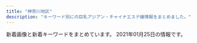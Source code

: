 ```yaml
---
title: "神奈川地区"
description: "キーワード別にの巨乳アジアン・チャイナエステ嬢情報をまとめました。"
---
```


新着画像と新着キーワードをまとめています。
2021年01月25日の情報です。

<DmmAffiliateIns />
<KeywordTable
  shops={
    [
    {
        "keywords": {
            "87": 4,
            "86": 2,
            "C": 1,
            "D": 5
        },
        "img_links": [
            "http://www.genkimori.esjp.info/img/nav-005.png",
            "http://www.genkimori.esjp.info/files/001.jpg",
            "http://www.genkimori.esjp.info/img/tel.png",
            "http://www.genkimori.esjp.info/img/nav-004.png",
            "http://www.genkimori.esjp.info/img/nav-006.png",
            "http://www.genkimori.esjp.info/files/007.jpg",
            "http://www.genkimori.esjp.info/files/003.jpg",
            "http://www.genkimori.esjp.info/img/top01.png",
            "http://www.genkimori.esjp.info/img/stb.jpg",
            "http://www.genkimori.esjp.info/img/stt.jpg",
            "http://www.genkimori.esjp.info/img/nav-003.png",
            "http://www.genkimori.esjp.info/files/006.jpg",
            "http://www.genkimori.esjp.info/img/nav-002.png",
            "http://www.genkimori.esjp.info/files/004.jpg",
            "http://www.genkimori.esjp.info/img/nav-001.png",
            "http://www.genkimori.esjp.info/files/002.jpg"
        ],
        "station": "JR\u6238\u585a\u99c5",
        "url": "http://www.genkimori.esjp.info/",
        "name": "\u5143\u6c17\u30e2\u30ea\u30e2\u30ea"
    },
    {
        "url": "http://esbest.info/",
        "keywords": {
            "E": 1,
            "D": 4,
            "85": 1,
            "87": 1,
            "86": 3
        },
        "name": "\u30df\u30e9\u30dc\u30eb",
        "station": "JR\u6771\u6238\u585a\u99c5\u6771\u53e3",
        "img_links": [
            "http://esbest.info/images/store/01.jpg",
            "http://esbest.info/staffPhoto/b20200109133117.jpg",
            "http://esbest.info/staffPhoto/s20200109133117.jpg",
            "http://esbest.info/uploadfiles/images/campaignEsbestInfo1.jpg",
            "http://esbest.info/images/store/02.jpg",
            "http://esbest.info/images/store/03.jpg",
            "http://esbest.info/staffPhoto/s20200205123504.jpg",
            "http://esbest.info/staffPhoto/b20200526161929.jpg",
            "http://esbest.info/staffPhoto/b20200205123504.jpg",
            "http://esbest.info/staffPhoto/s20200526161929.jpg",
            "http://esbest.info/images/mobile.jpg",
            "http://esbest.info/staffPhoto/s20200111165529.jpg",
            "http://esbest.info/js/sliderLine/slide_next.png",
            "http://esbest.info/images/store/04.jpg",
            "http://esbest.info/staffPhoto/s20200519140451.jpg",
            "http://esbest.info/images/returnBtn.png",
            "http://esbest.info/js/sliderLine/slide_prev.png",
            "http://esbest.info/staffPhoto/b20200519140451.jpg",
            "http://esbest.info/staffPhoto/b20200111165529.jpg"
        ]
    },
    {
        "img_links": [
            "http://treat-rlx.com/pic/topimg4.png",
            "http://treat-rlx.com/img/ttl_rec.png",
            "http://treat-rlx.com/img/att.png",
            "http://treat-rlx.com/img/ttl_staff.jpg",
            "http://treat-rlx.com/staff/mika/01mb.jpg",
            "http://treat-rlx.com/staff/mika/01.jpg",
            "http://treat-rlx.com/pic/topimg5.png",
            "http://treat-rlx.com/pic/topimg1.png",
            "http://treat-rlx.com/pic/head.jpg",
            "http://treat-rlx.com/img/ttl_mobile.png",
            "http://treat-rlx.com/staff/aya/01.jpg",
            "http://treat-rlx.com/i/files/homeimg.jpg",
            "http://treat-rlx.com/pic/topimg2.png",
            "http://treat-rlx.com/staff/aya/01mb.jpg",
            "http://treat-rlx.com/pic/topimg3.png"
        ],
        "url": "http://treat-rlx.com/",
        "keywords": {
            "C": 11
        },
        "station": "\u5584\u884c\u99c5\u6771\u53e3",
        "name": "\u798f\u7e01"
    },
    {
        "keywords": {
            "89": 5,
            "87": 1,
            "92": 2,
            "E": 2,
            "D": 6
        },
        "url": "http://meido.est888.com/",
        "station": "JR\u6771\u6238\u585a\u99c5\u6771\u53e3",
        "img_links": [
            "http://meido.est888.com/css/staff/staff004.jpg",
            "http://meido.est888.com/css/staff/staff003.jpg",
            "http://meido.est888.com/css/top-left01.jpg",
            "http://meido.est888.com/css/nav/nav-006.jpg",
            "http://meido.est888.com/css/top02.jpg",
            "http://meido.est888.com/css/staff/staff007.jpg",
            "http://meido.est888.com/css/nav/nav-003.jpg",
            "http://meido.est888.com/css/nav/nav-005.jpg",
            "http://meido.est888.com/css/nav/nav-002.jpg",
            "http://meido.est888.com/css/staff/staff002.jpg",
            "http://meido.est888.com/css/nav/nav-004.jpg",
            "http://meido.est888.com/css/staff/staff0006.jpg",
            "http://meido.est888.com/css/nav/nav-001.jpg",
            "http://meido.est888.com/css/tel.png",
            "http://meido.est888.com/css/staff/staff0008.jpg",
            "http://meido.est888.com/css/staff/staff005.jpg",
            "http://meido.est888.com/css/osusume04.jpg",
            "http://meido.est888.com/css/staff/staff001.jpg",
            "http://meido.est888.com/css/top-left02.jpg"
        ],
        "name": "\u30e1\u30a4\u30c9"
    },
    {
        "keywords": {},
        "img_links": [
            "http://sui-en.work/images/b2.jpg",
            "http://sui-en.work/images/mobile.jpg",
            "http://sui-en.work/images/ta.jpg",
            "http://sui-en.work/images/int3.png",
            "http://sui-en.work/images/staff_t.png",
            "http://sui-en.work/images/b1.jpg",
            "http://sui-en.work/images/int2.png",
            "http://sui-en.work/images/sys3.png",
            "http://sui-en.work/img/sena1.jpg",
            "http://sui-en.work/images/2.png",
            "http://sui-en.work/img/yuki1.jpg",
            "http://sui-en.work/images/1.png",
            "http://sui-en.work/images/4.png",
            "http://sui-en.work/images/news.jpg",
            "http://sui-en.work/img/kaori1.jpg",
            "http://sui-en.work/img/hana1.jpg",
            "http://sui-en.work/images/head.jpg",
            "http://sui-en.work/images/interior_t.png",
            "http://sui-en.work/images/tr.jpg",
            "http://sui-en.work/images/int1.png",
            "http://sui-en.work/images/info.jpg",
            "http://sui-en.work/images/sys2.jpg",
            "http://sui-en.work/images/sys1.jpg",
            "http://sui-en.work/images/3.png"
        ],
        "name": "\u968f\u7e01",
        "url": "http://sui-en.work/",
        "station": "JR\u5e73\u585a\u99c5\u5317\u53e3"
    },
    {
        "keywords": {},
        "name": "\u7e01",
        "url": "http://en.este88.com/",
        "img_links": [
            "http://en.este88.com/gals/nana1.jpg",
            "http://en.este88.com/i/images/info_07.jpg",
            "http://en.este88.com/gals/rena1.jpg",
            "http://en.este88.com/images/info.png",
            "http://en.este88.com/gals/yuki1.jpg",
            "http://en.este88.com/gals/teina1.jpg",
            "http://en.este88.com/i/images/info_09.jpg",
            "http://en.este88.com/gals/riri1.jpg",
            "http://en.este88.com/images/koko1.jpg",
            "http://en.este88.com/gals/koko1.jpg",
            "http://en.este88.com/images/sayuqi1.jpg",
            "http://en.este88.com/gals/asuka1.jpg",
            "http://en.este88.com/i/images/info_15.jpg",
            "http://en.este88.com/i/images/info_12.jpg",
            "http://en.este88.com/gals/momo1.jpg"
        ],
        "station": "JR\u85e4\u6ca2\u99c5\u5317\u53e3"
    },
    {
        "station": "JR\u6771\u6238\u585a\u99c5\u897f\u53e3",
        "url": "http://es-libres.com/",
        "img_links": [
            "http://es-libres.com/staffPhoto/b20201007072550.jpg",
            "http://es-libres.com/images/returnBtn.png",
            "http://es-libres.com/staffPhoto/b20201007072633.jpg",
            "http://es-libres.com/images/mobile.jpg",
            "http://es-libres.com/images/gallery/04.jpg",
            "http://es-libres.com/staffPhoto/s20201007072633.jpg",
            "http://es-libres.com/staffPhoto/s20201007072718.jpg",
            "http://es-libres.com/staffPhoto/s20201007072550.jpg",
            "http://es-libres.com/images/guide.jpg",
            "http://es-libres.com/images/gallery/02.jpg",
            "http://es-libres.com/images/gallery/03.jpg",
            "http://es-libres.com/js/sliderLine/slide_next.png",
            "http://es-libres.com/images/gallery/01.jpg",
            "http://es-libres.com/uploadfiles/Image/campaignEsLibresCom.jpg",
            "http://es-libres.com/staffPhoto/b20201007072654.jpg",
            "http://es-libres.com/staffPhoto/s20201007072654.jpg",
            "http://es-libres.com/staffPhoto/b20201007072718.jpg",
            "http://es-libres.com/js/sliderLine/slide_prev.png"
        ],
        "name": "\u30ea\u30d6\u30ec\u30b9",
        "keywords": {
            "C": 1,
            "89": 1,
            "E": 1,
            "D": 2
        }
    },
    {
        "name": "\u30ad\u30e5\u30fc\u30c8",
        "img_links": [
            "http://onlyone-relax.xyz/images/qr.jpg",
            "http://onlyone-relax.xyz/images/cg10.jpg",
            "http://onlyone-relax.xyz/images/top2.png",
            "http://onlyone-relax.xyz/images/cg03.jpg",
            "http://onlyone-relax.xyz/images/cg02.jpg",
            "http://onlyone-relax.xyz/images/4.jpg",
            "http://onlyone-relax.xyz/images/top.png",
            "http://onlyone-relax.xyz/images/spacer300x450.png",
            "http://onlyone-relax.xyz/images/cg07.jpg",
            "http://onlyone-relax.xyz/images/cg09.jpg",
            "http://onlyone-relax.xyz/images/cg08.jpg",
            "http://onlyone-relax.xyz/images/2.jpg",
            "http://onlyone-relax.xyz/images/1.jpg",
            "http://onlyone-relax.xyz/images/cg05.jpg",
            "http://onlyone-relax.xyz/images/cg01.jpg",
            "http://onlyone-relax.xyz/images/cg06.jpg"
        ],
        "url": "http://onlyone-relax.xyz/",
        "keywords": {
            "F": 8,
            "C": 8,
            "E": 28,
            "D": 32
        },
        "station": "JR\u5c0f\u7530\u539f\u99c5\u897f\u53e3"
    },
    {
        "img_links": [
            "http://www.airi-est.xyz/images/info.jpg",
            "http://www.airi-est.xyz/images/room1.jpg",
            "http://www.airi-est.xyz/images/return.png",
            "http://www.airi-est.xyz/images/room2.jpg",
            "http://www.airi-est.xyz/girl/1.jpg",
            "http://www.airi-est.xyz/images/qr.jpg",
            "http://www.airi-est.xyz/images/sub_news.png",
            "http://www.airi-est.xyz/images/clear_line.png",
            "http://www.airi-est.xyz/girl/9.jpg",
            "http://www.airi-est.xyz/images/sub_pickup.png",
            "http://www.airi-est.xyz/images/icon_call.png",
            "http://www.airi-est.xyz/images/room4.jpg",
            "http://www.airi-est.xyz/girl/6.jpg",
            "http://www.airi-est.xyz/images/sub_staff.png",
            "http://www.airi-est.xyz/girl/3.jpg",
            "http://www.airi-est.xyz/images/room3.jpg",
            "http://www.airi-est.xyz/images/tel.png",
            "http://www.airi-est.xyz/images/rec-top.jpg"
        ],
        "station": "JR\u5c0f\u7530\u539f\u99c5\u6771\u53e3",
        "url": "http://www.airi-est.xyz/",
        "name": "\u5922\u90fd\u7f8e",
        "keywords": {
            "C": 11
        }
    },
    {
        "keywords": {
            "C": 6
        },
        "name": "\u693f",
        "station": "JR\u5e73\u585a\u99c5\u897f\u53e3",
        "url": "http://o-jp.com/tsubaki/",
        "img_links": [
            "http://o-jp.com/tsubaki/images/t_mobile.jpg",
            "http://o-jp.com/tsubaki/images/photo04.jpg",
            "http://o-jp.com/tsubaki/images/mimi1.jpg",
            "http://o-jp.com/tsubaki/images/t_discount.jpg",
            "http://o-jp.com/tsubaki/images/index_enter.jpg",
            "http://o-jp.com/tsubaki/images/photo01.jpg",
            "http://o-jp.com/tsubaki/images/photo03.jpg",
            "http://o-jp.com/tsubaki/images/photo02.jpg"
        ]
    },
    {
        "station": "\u8ffd\u6d5c\u99c5",
        "img_links": [
            "http://ikoi.esjp.xyz/img/sub_staff.jpg",
            "http://ikoi.esjp.xyz/img/room/photo01.jpg",
            "http://ikoi.esjp.xyz/img/capinfo.jpg",
            "http://ikoi.esjp.xyz/i/img/photo03.jpg",
            "http://ikoi.esjp.xyz/girl/3.jpg",
            "http://ikoi.esjp.xyz/i/img/photo02.jpg",
            "http://ikoi.esjp.xyz/girl/6.jpg",
            "http://ikoi.esjp.xyz/img/059.png",
            "http://ikoi.esjp.xyz/girl/5.jpg",
            "http://ikoi.esjp.xyz/img/room/photo03.jpg",
            "http://ikoi.esjp.xyz/img/lr_01.jpg",
            "http://ikoi.esjp.xyz/img/room/photo02.jpg",
            "http://ikoi.esjp.xyz/img/qr.jpg",
            "http://ikoi.esjp.xyz/girl/4.jpg",
            "http://ikoi.esjp.xyz/girl/1.jpg",
            "http://ikoi.esjp.xyz/img/rec_top.png",
            "http://ikoi.esjp.xyz/i/img/photo01.jpg",
            "http://ikoi.esjp.xyz/i/img/photo06.jpg",
            "http://ikoi.esjp.xyz/girl/2.jpg",
            "http://ikoi.esjp.xyz/img/room/photo05.jpg",
            "http://ikoi.esjp.xyz/i/img/photo05.jpg",
            "http://ikoi.esjp.xyz/img/top_pickback.png",
            "http://ikoi.esjp.xyz/img/pro_girl_line.jpg",
            "http://ikoi.esjp.xyz/img/room/photo06.jpg",
            "http://ikoi.esjp.xyz/img/room/photo04.jpg",
            "http://ikoi.esjp.xyz/img/lr_02.jpg",
            "http://ikoi.esjp.xyz/i/img/photo04.jpg"
        ],
        "keywords": {},
        "url": "http://ikoi.esjp.xyz/",
        "name": "\u61a9"
    },
    {
        "name": "\u591c\u8776",
        "url": "http://yacho.est-u.com/",
        "keywords": {},
        "img_links": [
            "http://yacho.est-u.com/images/4.jpg",
            "http://yacho.est-u.com/images/k1.jpg",
            "http://yacho.est-u.com/images/index_14.jpg",
            "http://yacho.est-u.com/images/index_10.jpg",
            "http://yacho.est-u.com/images/index_06.jpg",
            "http://yacho.est-u.com/images/index_17.jpg",
            "http://yacho.est-u.com/images/index_03.jpg",
            "http://yacho.est-u.com/images/6.jpg",
            "http://yacho.est-u.com/images/1.jpg",
            "http://yacho.est-u.com/images/index_15.jpg",
            "http://yacho.est-u.com/images/index_12.jpg",
            "http://yacho.est-u.com/images/k2.jpg",
            "http://yacho.est-u.com/images/3.jpg",
            "http://yacho.est-u.com/images/index_05.jpg",
            "http://yacho.est-u.com/images/index_04.jpg",
            "http://yacho.est-u.com/images/staff_03.jpg",
            "http://yacho.est-u.com/images/index_01.jpg",
            "http://yacho.est-u.com/images/5.jpg",
            "http://yacho.est-u.com/images/staff_01.jpg",
            "http://yacho.est-u.com/images/index_07.jpg",
            "http://yacho.est-u.com/images/index_02.jpg",
            "http://yacho.est-u.com/images/2.jpg"
        ],
        "station": "JR\u85e4\u6ca2\u99c5\u5357\u53e3"
    },
    {
        "keywords": {
            "E": 8,
            "G": 4
        },
        "name": "\u9b54\u6cd5\u306e\u5973\u738b",
        "url": "http://civebt.xyz/",
        "station": "\u6e58\u5357\u53f0\u99c5\u897f\u53e3",
        "img_links": [
            "http://civebt.xyz/templets/default/picture/news.jpg",
            "http://civebt.xyz/uploads/180620/1-1P62010154K00.png",
            "http://civebt.xyz/uploads/201103/1-201103143450506.jpg",
            "http://civebt.xyz/uploads/180620/1-1P62010193X63.jpg",
            "http://civebt.xyz/templets/default/picture/head.jpg",
            "http://civebt.xyz/uploads/201103/1-201103091136248.jpg",
            "http://civebt.xyz/uploads/201102/1-2011021306404K.png",
            "http://civebt.xyz/uploads/201102/1-201102130FY09.png",
            "http://civebt.xyz/uploads/201103/1-201103091150648.jpg",
            "http://civebt.xyz/templets/default/picture/rec1.png",
            "http://civebt.xyz/templets/default/picture/interior_t.jpg",
            "http://civebt.xyz/uploads/201103/1-201103091122a3.jpg",
            "http://civebt.xyz/templets/default/picture/staff_t.jpg"
        ]
    },
    {
        "name": "\u3075\u3088\u3046",
        "url": "http://www.huyo.work/",
        "station": "JR\u5e73\u585a\u99c5\u5317\u53e3",
        "keywords": {},
        "img_links": [
            "http://www.huyo.work/images/interior_t.jpg",
            "http://www.huyo.work/images/4.jpg",
            "http://www.huyo.work/images/sys1.jpg",
            "http://www.huyo.work/images/1.jpg",
            "http://www.huyo.work/images/info.jpg",
            "http://www.huyo.work/img/sora1.jpg",
            "http://www.huyo.work/images/3.jpg",
            "http://www.huyo.work/img/riri1.jpg",
            "http://www.huyo.work/images/mobile.jpg",
            "http://www.huyo.work/images/staff_t.jpg",
            "http://www.huyo.work/img/hana1.jpg",
            "http://www.huyo.work/images/head.jpg",
            "http://www.huyo.work/images/int2.jpg",
            "http://www.huyo.work/images/news.jpg",
            "http://www.huyo.work/images/line.png",
            "http://www.huyo.work/images/int1.jpg",
            "http://www.huyo.work/images/2.jpg",
            "http://www.huyo.work/img/nana1.jpg",
            "http://www.huyo.work/images/sys2.jpg",
            "http://www.huyo.work/images/5.jpg",
            "http://www.huyo.work/img/mimi1.jpg"
        ]
    },
    {
        "img_links": [
            "http://genkimorimori.ies.bz/images/2.jpg",
            "http://genkimorimori.ies.bz/photos/sites/68/2020/12/2020120502191455.jpg",
            "http://genkimorimori.ies.bz/images/s_link.jpg",
            "http://genkimorimori.ies.bz/photos/sites/68/2020/12/202012150154361.jpg",
            "http://genkimorimori.ies.bz/images/1.jpg",
            "http://genkimorimori.ies.bz/photos/sites/68/2021/01/2021011903470168.jpg",
            "http://genkimorimori.ies.bz/photos/sites/68/2020/11/2020112402100578.jpg",
            "http://genkimorimori.ies.bz/images/news1.jpg",
            "http://genkimorimori.ies.bz/photos/sites/68/2020/12/2020120703525262.jpg",
            "http://genkimorimori.ies.bz/photos/sites/68/2020/11/2020112402100696.jpg",
            "http://genkimorimori.ies.bz/photos/sites/68/2020/11/2020110308582485.jpg",
            "http://genkimorimori.ies.bz/images/g13.jpg",
            "http://genkimorimori.ies.bz/images/top.jpg",
            "http://genkimorimori.ies.bz/images/info2.jpg",
            "http://genkimorimori.ies.bz/photos/sites/68/2020/11/2020110308572890.jpg",
            "http://genkimorimori.ies.bz/images/g14.jpg",
            "http://genkimorimori.ies.bz/images/info.jpg",
            "http://genkimorimori.ies.bz/images/g2.jpg",
            "http://genkimorimori.ies.bz/images/g10.jpg",
            "http://genkimorimori.ies.bz/images/staff_bj3.jpg",
            "http://genkimorimori.ies.bz/photos/sites/68/2020/11/2020110308572993.jpg",
            "http://genkimorimori.ies.bz/images/s_staff.jpg",
            "http://genkimorimori.ies.bz/images/pick.jpg",
            "http://genkimorimori.ies.bz/images/mobile.jpg",
            "http://genkimorimori.ies.bz/images/g15.jpg",
            "http://genkimorimori.ies.bz/images/g17.jpg",
            "http://genkimorimori.ies.bz/images/g7.jpg",
            "http://genkimorimori.ies.bz/photos/sites/68/2020/12/2020121003212539.jpg",
            "http://genkimorimori.ies.bz/images/g11.jpg",
            "http://genkimorimori.ies.bz/images/g1.jpg",
            "http://genkimorimori.ies.bz/photos/sites/68/2020/11/2020110308572868.jpg",
            "http://genkimorimori.ies.bz/images/g3.jpg",
            "http://genkimorimori.ies.bz/images/g16.jpg",
            "http://genkimorimori.ies.bz/images/dairy1.jpg",
            "http://genkimorimori.ies.bz/images/s_cosplay.jpg"
        ],
        "keywords": {},
        "station": "\u79e6\u91ce\u99c5\u5317\u53e3",
        "name": "\u5143\u6c17\u3082\u308a\u3082\u308a",
        "url": "http://genkimorimori.ies.bz/"
    },
    {
        "img_links": [
            "http://hoguraku.info/_src/22266492/navi2_04.png",
            "http://hoguraku.info/_src/22266400/wechatimg94_20191205204136458.jpg",
            "http://hoguraku.info/_src/22266490/navi2_03.png",
            "http://hoguraku.info/_src/22266491/navi_04.png",
            "http://hoguraku.info/_src/22296687/pup.png",
            "http://hoguraku.info/_src/25168346/staff-2_20180823215120776.jpg",
            "http://hoguraku.info/_src/22266493/navi_05.png",
            "http://hoguraku.info/_src/22294028/3_20180513213551306.jpg",
            "http://hoguraku.info/_src/22294027/wechatimg239.jpg",
            "http://hoguraku.info/_src/22294024/1_20180513213551260.jpg",
            "http://hoguraku.info/_src/22266489/navi_03.png",
            "http://hoguraku.info/_src/22296697/pup.png",
            "http://hoguraku.info/_src/42747719/img20200505151535254743.png",
            "http://hoguraku.info/_src/22266488/navi2_02.png",
            "http://hoguraku.info/_src/22266486/navi2_01.png",
            "http://hoguraku.info/_src/22294030/wechatimg175.jpg",
            "http://hoguraku.info/_src/22293865/sign.png",
            "http://hoguraku.info/_src/22293610/pup.png",
            "http://hoguraku.info/_src/37673393/wechatimg98.jpg",
            "http://hoguraku.info/_src/22294025/1_20180513213551260.jpg",
            "http://hoguraku.info/_src/22296695/pup.png",
            "http://hoguraku.info/_src/22294029/3_20180513213551306.jpg",
            "http://hoguraku.info/_src/22266485/navi_01.png",
            "http://hoguraku.info/_src/22293820/wechatimg744.jpg",
            "http://hoguraku.info/staff-3.jpg",
            "http://hoguraku.info/_src/22266524/wechatimg96_20191205204603604.jpg",
            "http://hoguraku.info/staff-2.jpg",
            "http://hoguraku.info/staff-4.jpg",
            "http://hoguraku.info/_src/22294409/img20180513220122069421.png",
            "http://hoguraku.info/staff-1.jpg",
            "http://hoguraku.info/_src/22266398/img20180513214352559347.png",
            "http://hoguraku.info/_src/22266496/navi2_06.png",
            "http://hoguraku.info/_src/22266494/navi2_05.png",
            "http://hoguraku.info/_src/22294031/wechatimg175.jpg",
            "http://hoguraku.info/_src/22266495/navi_06.png",
            "http://hoguraku.info/_src/22293781/sign.png",
            "http://hoguraku.info/_src/22266487/navi_02.png",
            "http://hoguraku.info/_src/22293601/newspinkup.png",
            "http://hoguraku.info/_src/22294026/wechatimg239.jpg"
        ],
        "url": "http://hoguraku.info/",
        "keywords": {},
        "name": "\u3055\u304f\u3089",
        "station": "JR\u5927\u8239\u99c5\u6771\u53e3"
    },
    {
        "name": "\u83ef\u84ee",
        "station": "JR\u8305\u30f6\u5d0e\u99c5\u5317\u53e3",
        "keywords": {
            "D": 3,
            "86": 3
        },
        "url": "http://karen.ies.fun/",
        "img_links": [
            "http://karen.ies.fun/photos/sites/12/2018/10/2018100413085055.jpg",
            "http://karen.ies.fun/images/s_staff.jpg",
            "http://karen.ies.fun/images/s_info.jpg",
            "http://karen.ies.fun/images/1.jpg",
            "http://karen.ies.fun/images/room1.jpg",
            "http://karen.ies.fun/images/room4.jpg",
            "http://karen.ies.fun/images/amore.jpg",
            "http://karen.ies.fun/images/bj3.jpg",
            "http://karen.ies.fun/images/room2.jpg",
            "http://karen.ies.fun/images/room3.jpg",
            "http://karen.ies.fun/images/s_link.jpg",
            "http://karen.ies.fun/images/info2.jpg",
            "http://karen.ies.fun/images/mobile.jpg",
            "http://karen.ies.fun/images/top.jpg",
            "http://karen.ies.fun/photos/sites/12/2018/10/2018100413085114.jpg",
            "http://karen.ies.fun/images/bj1.jpg",
            "http://karen.ies.fun/photos/sites/12/2019/04/2019042908245397.jpg"
        ]
    },
    {
        "keywords": {
            "90": 4,
            "E": 4,
            "F": 2,
            "88": 2
        },
        "name": "\u7a7a\u6f84 -\u3042\u3059\u307f-",
        "img_links": [
            "https://asumi.estjp.info/css/01.jpg",
            "https://asumi.estjp.info/css/top05.jpg",
            "https://asumi.estjp.info/css/top04.jpg",
            "https://asumi.estjp.info/css/top02.jpg",
            "https://asumi.estjp.info/css/m-head.jpg",
            "https://asumi.estjp.info/css/staff/staff02.jpg",
            "https://asumi.estjp.info/css/top03.jpg",
            "https://asumi.estjp.info/css/staff/staff01.jpg",
            "https://asumi.estjp.info/css/staff/staff03.jpg",
            "https://asumi.estjp.info/images/call.png"
        ],
        "station": "\u5c0f\u7530\u539f\u99c5\u6771\u53e3",
        "url": "https://asumi.estjp.info/"
    },
    {
        "name": "\u30a2\u30ed\u30a8",
        "keywords": {
            "86": 8,
            "83": 4,
            "D": 8,
            "C": 15
        },
        "station": "\u9db4\u5dfb\u6e29\u6cc9\u99c5\u5317\u53e3",
        "url": "http://oil.abnavi.info/",
        "img_links": [
            "http://oil.abnavi.info/images/room1.jpg",
            "http://oil.abnavi.info/photos/sites/44/2020/10/2020101108503429.jpg",
            "http://oil.abnavi.info/images/new.jpg",
            "http://oil.abnavi.info/images/bj3.jpg",
            "http://oil.abnavi.info/images/room2.jpg",
            "http://oil.abnavi.info/images/room3.jpg",
            "http://oil.abnavi.info/images/s_link.jpg",
            "http://oil.abnavi.info/images/hua.jpg",
            "http://oil.abnavi.info/images/bj1.jpg",
            "http://oil.abnavi.info/images/s_staff.jpg",
            "http://oil.abnavi.info/photos/sites/44/2020/11/2020112910045926.jpg",
            "http://oil.abnavi.info/photos/sites/44/2020/10/2020101108503412.jpg",
            "http://oil.abnavi.info/images/room4.jpg",
            "http://oil.abnavi.info/images/top.png",
            "http://oil.abnavi.info/images/s_news.jpg"
        ]
    },
    {
        "station": "\u8305\u30f6\u5d0e\u99c5\u5357\u53e3",
        "url": "http://tenshinokoi.es-come.net/",
        "img_links": [
            "http://tenshinokoi.es-come.net/i/120/sumire1.jpg",
            "http://tenshinokoi.es-come.net/i/80/yuna1.jpg",
            "http://tenshinokoi.es-come.net/i/80/risa1.jpg",
            "http://tenshinokoi.es-come.net/img/yuyu1.jpg",
            "http://tenshinokoi.es-come.net/images/info1.jpg",
            "http://tenshinokoi.es-come.net/girls/misaki1.jpg",
            "http://tenshinokoi.es-come.net/girls/kana1.jpg",
            "http://tenshinokoi.es-come.net/i/120/yuna1.jpg",
            "http://tenshinokoi.es-come.net/images/qr.jpg",
            "http://tenshinokoi.es-come.net/images/therapistbar.png",
            "http://tenshinokoi.es-come.net/images/infobar.png",
            "http://tenshinokoi.es-come.net/girls/yuyu1.jpg",
            "http://tenshinokoi.es-come.net/girls/sumire1.jpg",
            "http://tenshinokoi.es-come.net/girls/risa1.jpg",
            "http://tenshinokoi.es-come.net/images/share/pickup.png",
            "http://tenshinokoi.es-come.net/i/80/sumire1.jpg",
            "http://tenshinokoi.es-come.net/girls/riri1.jpg",
            "http://tenshinokoi.es-come.net/girls/yuki1.jpg",
            "http://tenshinokoi.es-come.net/img/header02.jpg",
            "http://tenshinokoi.es-come.net/i/120/risa1.jpg",
            "http://tenshinokoi.es-come.net/images/info2.jpg",
            "http://tenshinokoi.es-come.net/images/share/sp-kp2.png",
            "http://tenshinokoi.es-come.net/img/sumire1.jpg",
            "http://tenshinokoi.es-come.net/girls/hiromi1.jpg",
            "http://tenshinokoi.es-come.net/i/80/yuyu1.jpg",
            "http://tenshinokoi.es-come.net/img/header01.jpg",
            "http://tenshinokoi.es-come.net/img/risa1.jpg",
            "http://tenshinokoi.es-come.net/images/share/tel.png",
            "http://tenshinokoi.es-come.net/images/shishubar.png",
            "http://tenshinokoi.es-come.net/img/header00.jpg",
            "http://tenshinokoi.es-come.net/i/120/yuyu1.jpg",
            "http://tenshinokoi.es-come.net/girls/yurika1.jpg"
        ],
        "keywords": {},
        "name": "\u5929\u4f7f\u306e\u604b"
    },
    {
        "name": "\u6e58\u5357\u604b",
        "keywords": {
            "D": 35,
            "87": 7,
            "86": 7,
            "85": 28,
            "E": 7
        },
        "station": "\u6e58\u5357\u53f0\u99c5\u897f\u53e3",
        "url": "http://izumi.ests.jp/",
        "img_links": [
            "http://izumi.ests.jp/images/info2.jpg",
            "http://izumi.ests.jp/images/mobile.jpg",
            "http://izumi.ests.jp/images/room1.jpg",
            "http://izumi.ests.jp/images/service2.jpg",
            "http://izumi.ests.jp/images/s1.jpg",
            "http://izumi.ests.jp/images/service1.jpg",
            "http://izumi.ests.jp/photos/sites/54/2020/09/2020092004565418.jpg",
            "http://izumi.ests.jp/images/room2.jpg",
            "http://izumi.ests.jp/images/service4.jpg",
            "http://izumi.ests.jp/images/s3.jpg",
            "http://izumi.ests.jp/images/info.jpg",
            "http://izumi.ests.jp/photos/sites/54/2020/12/2020121307073529.jpg",
            "http://izumi.ests.jp/images/room3.jpg",
            "http://izumi.ests.jp/images/top.jpg",
            "http://izumi.ests.jp/photos/sites/54/2020/05/2020051209400132.jpg",
            "http://izumi.ests.jp/images/s_news.jpg",
            "http://izumi.ests.jp/images/service3.jpg",
            "http://izumi.ests.jp/photos/sites/54/2020/07/2020070605483923.jpg",
            "http://izumi.ests.jp/photos/sites/54/2019/10/2019100205592997.jpg",
            "http://izumi.ests.jp/images/room4.jpg",
            "http://izumi.ests.jp/photos/sites/54/2019/10/2019100205593058.jpg"
        ]
    },
    {
        "img_links": [
            "http://oppama.iest.info/images/l1.jpg",
            "http://cdn.dino-es.com/images/logo/150x40DinoEs.png",
            "http://oppama.iest.info/images/s_news.png",
            "http://oppama.iest.info/photos/sites/10/2018/07/2018073109281759.jpg",
            "http://oppama.iest.info/images/bj3.jpg",
            "http://oppama.iest.info/images/mobile.png",
            "http://oppama.iest.info/images/room6.jpg",
            "http://oppama.iest.info/images/s_staff.jpg",
            "http://oppama.iest.info/photos/sites/10/2018/07/2018073109281740.jpg",
            "http://oppama.iest.info/images/room3.jpg",
            "http://oppama.iest.info/photos/sites/10/2018/07/2018073109281695.jpg",
            "http://oppama.iest.info/images/s_pick.png",
            "http://oppama.iest.info/images/room4.jpg",
            "http://cdn.dino-es.com/images/line.jpg",
            "http://oppama.iest.info/photos/sites/10/2018/07/2018073109281781.jpg",
            "http://oppama.iest.info/photos/sites/10/2018/05/2018053009323372.jpg",
            "http://oppama.iest.info/images/room5.jpg",
            "http://oppama.iest.info/images/room2.jpg",
            "http://oppama.iest.info/photos/sites/10/2018/05/2018053009323210.jpg",
            "http://oppama.iest.info/images/top.jpg",
            "http://oppama.iest.info/images/room1.jpg",
            "http://cdn.dino-es.com/images/allpics/KL77e92f55838704c7de0a1eb6ca2a81a0/4ec1d6974658a8b101911755e5d05691.jpg",
            "http://oppama.iest.info/photos/sites/10/2018/05/2018053009323272.jpg",
            "http://oppama.iest.info/images/s_news2.png",
            "http://oppama.iest.info/photos/sites/10/2018/07/2018073109281797.jpg",
            "http://oppama.iest.info/photos/sites/10/2018/05/2018053009323253.jpg"
        ],
        "url": "http://oppama.iest.info/",
        "station": "\u8ffd\u6d5c\u99c5",
        "name": "\u8ffd\u6d5c\u30de\u30c3\u30b5\u30fc\u30b8",
        "keywords": {
            "87": 3,
            "D": 15,
            "85": 3,
            "C": 3,
            "86": 12
        }
    },
    {
        "station": "JR\u5e73\u585a\u99c5\u5317\u53e3",
        "img_links": [
            "http://hiratsuka-est.com/images/zi-link.png",
            "http://hiratsuka-est.com/images/g7.jpg",
            "http://hiratsuka-est.com/images/zi-faq.png",
            "http://hiratsuka-est.com/images/rr1.jpg",
            "http://hiratsuka-est.com/images/r4.jpg",
            "http://hiratsuka-est.com/images/banna.jpg",
            "http://hiratsuka-est.com/images/tiao2.jpg",
            "http://hiratsuka-est.com/images/new1.jpg",
            "http://hiratsuka-est.com/images/chc.jpg",
            "http://hiratsuka-est.com/images/right.jpg",
            "http://hiratsuka-est.com/images/r5.jpg",
            "http://hiratsuka-est.com/images/g0.jpg",
            "http://hiratsuka-est.com/images/ll1.jpg",
            "http://hiratsuka-est.com/images/left.jpg",
            "http://hiratsuka-est.com/images/g1.jpg",
            "http://hiratsuka-est.com/images/r7.jpg",
            "http://hiratsuka-est.com/images/g4.jpg",
            "http://hiratsuka-est.com/images/tel.jpg",
            "http://hiratsuka-est.com/images/banna2.jpg",
            "http://hiratsuka-est.com/images/banna1.jpg",
            "http://hiratsuka-est.com/images/r3.jpg",
            "http://hiratsuka-est.com/images/r1.jpg",
            "http://hiratsuka-est.com/images/zi-staff.png",
            "http://hiratsuka-est.com/images/g2.jpg",
            "http://hiratsuka-est.com/images/r6.jpg",
            "http://hiratsuka-est.com/images/r9.jpg",
            "http://hiratsuka-est.com/images/mi.jpg",
            "http://hiratsuka-est.com/images/r8.jpg",
            "http://hiratsuka-est.com/images/g3.jpg",
            "http://hiratsuka-est.com/images/top.jpg"
        ],
        "name": "\u3055\u308f\u3084\u304b",
        "url": "http://hiratsuka-est.com/",
        "keywords": {}
    },
    {
        "keywords": {
            "89": 1,
            "D": 4,
            "90": 2,
            "88": 1
        },
        "station": "JR\u6771\u6238\u585a\u99c5\u6771\u53e3",
        "name": "Lydia\uff5e\u30ea\u30c7\u30a3\u30a2",
        "url": "http://lydia.relaxnabi.com/",
        "img_links": [
            "http://lydia.relaxnabi.com/css/staff/staff04.jpg",
            "http://lydia.relaxnabi.com/css/staff/staff02.jpg",
            "http://lydia.relaxnabi.com/css/staff/staff03.jpg",
            "http://lydia.relaxnabi.com/images/call.png",
            "http://lydia.relaxnabi.com/css/osusume11.jpg",
            "http://lydia.relaxnabi.com/css/cam01.jpg",
            "http://lydia.relaxnabi.com/css/m-head.jpg",
            "http://lydia.relaxnabi.com/css/m-top04.jpg",
            "http://lydia.relaxnabi.com/css/staff/staff01.jpg"
        ]
    },
    {
        "img_links": [
            "http://www.sh-riraku77.site/picture/s_new.png",
            "http://www.sh-riraku77.site/uploads/201214/1-201214130312232.jpg",
            "http://www.sh-riraku77.site/plus/images/room3.jpg",
            "http://www.sh-riraku77.site/plus/images/room2.jpg",
            "http://www.sh-riraku77.site/picture/end.png",
            "http://www.sh-riraku77.site/plus/images/room1.jpg",
            "http://www.sh-riraku77.site/picture/top22.png",
            "http://www.sh-riraku77.site/plus/images/room4.jpg",
            "http://www.sh-riraku77.site/picture/photo3.png",
            "http://www.sh-riraku77.site/uploads/190703/1-1ZF3151554H6.jpg",
            "http://www.sh-riraku77.site/picture/s_staff.png",
            "http://www.sh-riraku77.site/picture/top23.png",
            "http://www.sh-riraku77.site/picture/i_therapist.png"
        ],
        "station": "JR\u65b0\u6749\u7530\u99c5\u897f\u53e3",
        "keywords": {},
        "name": "\u82b1\u306e\u604b",
        "url": "http://www.sh-riraku77.site/"
    },
    {
        "url": "http://yushinen.info/",
        "img_links": [
            "http://yushinen.info/images/g1.jpg",
            "http://yushinen.info/images/g0.jpg",
            "http://yushinen.info/images/ami1.jpg",
            "http://yushinen.info/images/room6.jpg",
            "http://yushinen.info/images/info.png",
            "http://yushinen.info/images/room5.jpg",
            "http://yushinen.info/images/g2.jpg",
            "http://yushinen.info/images/g5.jpg",
            "http://yushinen.info/images/top.jpg",
            "http://yushinen.info/images/g7.jpg",
            "http://yushinen.info/images/g6.jpg",
            "http://yushinen.info/images/miki1.jpg",
            "http://yushinen.info/images/nei-03.png",
            "http://yushinen.info/images/eri1.jpg",
            "http://yushinen.info/images/g3.jpg",
            "http://yushinen.info/images/room4.jpg",
            "http://yushinen.info/images/saya1.jpg",
            "http://yushinen.info/images/g4.jpg",
            "http://yushinen.info/images/room3.jpg",
            "http://yushinen.info/images/room2.jpg",
            "http://yushinen.info/images/room1.jpg",
            "http://yushinen.info/images/nana1.jpg",
            "http://yushinen.info/images/mobile.png",
            "http://yushinen.info/images/flw.png"
        ],
        "keywords": {},
        "name": "\u7652\u5fc3\u5712",
        "station": "JR\u85e4\u6ca2\u99c5\u5357\u53e3"
    },
    {
        "keywords": {},
        "url": "http://www.cc-girl.work/",
        "name": "yuyu-\u3086\u3046\u3086-",
        "station": "\u4e0a\u5927\u5ca1\u99c5",
        "img_links": [
            "http://www.cc-girl.work/images/1.jpg",
            "http://www.cc-girl.work/images/sys2.jpg",
            "http://www.cc-girl.work/images/8.jpg",
            "http://www.cc-girl.work/images/rec2.jpg",
            "http://www.cc-girl.work/images/staff_t.jpg",
            "http://www.cc-girl.work/images/int1.jpg",
            "http://www.cc-girl.work/images/2.jpg",
            "http://www.cc-girl.work/images/sys1.jpg",
            "http://www.cc-girl.work/img/miho1.jpg",
            "http://www.cc-girl.work/img/ai1.jpg",
            "http://www.cc-girl.work/img/yaya1.jpg",
            "http://www.cc-girl.work/img/yuri1.jpg",
            "http://www.cc-girl.work/images/4.jpg",
            "http://www.cc-girl.work/images/9.jpg",
            "http://www.cc-girl.work/img/momo1.jpg",
            "http://www.cc-girl.work/images/11.jpg",
            "http://www.cc-girl.work/img/eri1.jpg",
            "http://www.cc-girl.work/img/yuki1.jpg",
            "http://www.cc-girl.work/images/3.jpg",
            "http://www.cc-girl.work/img/mari1.jpg",
            "http://www.cc-girl.work/img/kumi1.jpg",
            "http://www.cc-girl.work/images/line.png",
            "http://www.cc-girl.work/img/kaoru1.jpg",
            "http://www.cc-girl.work/images/ac1.jpg",
            "http://www.cc-girl.work/images/rec1.jpg",
            "http://www.cc-girl.work/images/5.jpg",
            "http://www.cc-girl.work/images/7.jpg",
            "http://www.cc-girl.work/images/interior_t.jpg",
            "http://www.cc-girl.work/images/news.jpg",
            "http://www.cc-girl.work/images/6.jpg",
            "http://www.cc-girl.work/images/head.jpg",
            "http://www.cc-girl.work/img/sizuka1.jpg",
            "http://www.cc-girl.work/images/10.jpg",
            "http://www.cc-girl.work/images/ta.jpg",
            "http://www.cc-girl.work/images/mobile.jpg"
        ]
    },
    {
        "keywords": {
            "85": 4,
            "83": 4,
            "D": 4,
            "C": 26,
            "87": 8
        },
        "img_links": [
            "http://www.bestlove.iesjp.com/files/001-03.jpg",
            "http://www.bestlove.iesjp.com/files/003.jpg",
            "http://www.bestlove.iesjp.com/photo_news/upimg/959636009216995fa1_0.jpg",
            "http://www.bestlove.iesjp.com/files/002-02.jpg",
            "http://www.bestlove.iesjp.com/files/003-03.jpg",
            "http://www.bestlove.iesjp.com/files/005-03.jpg",
            "http://www.bestlove.iesjp.com/files/001-02.jpg",
            "http://www.bestlove.iesjp.com/files/002-03.jpg",
            "http://www.bestlove.iesjp.com/images/r3.jpg",
            "http://www.bestlove.iesjp.com/files/004-02.jpg",
            "http://www.bestlove.iesjp.com/files/002.jpg",
            "http://www.bestlove.iesjp.com/files/006.jpg",
            "http://www.bestlove.iesjp.com/files/004-03.jpg",
            "http://www.bestlove.iesjp.com/files/003-02.jpg",
            "http://www.bestlove.iesjp.com/files/006-03.jpg",
            "http://www.bestlove.iesjp.com/images/line.png",
            "http://www.bestlove.iesjp.com/files/004.jpg",
            "http://www.bestlove.iesjp.com/images/mobile.jpg",
            "http://www.bestlove.iesjp.com/files/005-02.jpg",
            "http://www.bestlove.iesjp.com/files/006-02.jpg",
            "http://www.bestlove.iesjp.com/files/005.jpg",
            "http://www.bestlove.iesjp.com/files/001.jpg"
        ],
        "name": "Best Love \uff5e\u30d9\u30b9\u30c8\u30e9\u30d6\uff5e",
        "station": "JR\u5e73\u585a\u99c5\u5317\u53e3",
        "url": "http://www.bestlove.iesjp.com/"
    },
    {
        "url": "http://uintiop.tokyo/",
        "keywords": {
            "C": 13
        },
        "img_links": [
            "http://uintiop.tokyo/uploads/200714/1-200G4124210P7.jpg",
            "http://uintiop.tokyo/picture/2.jpg",
            "http://uintiop.tokyo/uploads/200727/1-200HG01643361.jpg",
            "http://uintiop.tokyo/picture/1.jpg",
            "http://uintiop.tokyo/picture/call.png",
            "http://uintiop.tokyo/uploads/210111/1-210111123I9332.jpg",
            "http://uintiop.tokyo/picture/top-img02.png",
            "http://uintiop.tokyo/picture/tel.png",
            "http://uintiop.tokyo/picture/top-img01.png",
            "http://uintiop.tokyo/uploads/200714/1-200G4125RS59.jpg",
            "http://uintiop.tokyo/picture/top-img03.jpg",
            "http://uintiop.tokyo/picture/top-img10.jpg",
            "http://uintiop.tokyo/uploads/200720/1-200H013041T46.jpg",
            "http://uintiop.tokyo/picture/4.jpg",
            "http://uintiop.tokyo/picture/3.jpg"
        ],
        "name": "\u5929\u4f7f",
        "station": "JR\u85e4\u6ca2\u99c5\u5357\u53e3"
    },
    {
        "name": "\u9e97",
        "keywords": {
            "89": 2,
            "86": 4,
            "83": 4,
            "85": 2
        },
        "url": "http://es-rei.work/",
        "img_links": [
            "http://es-rei.work/3.jpg",
            "http://es-rei.work/_src/26747200/list_01.png",
            "http://es-rei.work/_src/26747203/list_04.png",
            "http://es-rei.work/_src/26747227/line3.png",
            "http://es-rei.work/_src/26791049/_dsf9442.jpg",
            "http://es-rei.work/_src/34041596/05859f21726dfcef9faa9bab12a2595.jpg",
            "http://es-rei.work/_src/26747218/line1.jpg",
            "http://es-rei.work/4.jpg",
            "http://es-rei.work/_src/26747093/_igp4295.jpg",
            "http://es-rei.work/_src/47863239/line3.png",
            "http://es-rei.work/_src/26747222/line3.png",
            "http://es-rei.work/_src/26747201/list_02.png",
            "http://es-rei.work/_src/26838155/wechatimg202.jpg",
            "http://es-rei.work/_src/34041600/line3.png",
            "http://es-rei.work/_src/26747153/base_01.png",
            "http://es-rei.work/_src/47863241/05859f21726dfcef9faa9bab12a2595.jpg",
            "http://es-rei.work/_src/26747300/line3.png",
            "http://es-rei.work/_src/26838158/wechatimg75.jpg",
            "http://es-rei.work/_src/34124118/wechatimg26_20200914183556350.jpg",
            "http://es-rei.work/_src/26838156/wechatimg204.jpg",
            "http://es-rei.work/_src/26747205/navi2_01.png",
            "http://es-rei.work/_src/26838157/wechatimg77.jpg",
            "http://es-rei.work/_src/26747204/list_05.png",
            "http://es-rei.work/_src/26747210/navi2_06.png",
            "http://es-rei.work/_src/26747086/base_01.png",
            "http://es-rei.work/_src/26747114/base_03.png",
            "http://es-rei.work/_src/26747170/base_01.png",
            "http://es-rei.work/_src/26747226/line3.png",
            "http://es-rei.work/_src/26747302/wechatimg204.jpg",
            "http://es-rei.work/_src/26747126/base_01.png",
            "http://es-rei.work/_src/26747187/base_03.png",
            "http://es-rei.work/_src/26790995/wechatimg38_20181018221746252.jpg",
            "http://es-rei.work/_src/26747089/51d8ecbee4cc2935f070c539c37ded71.jpg",
            "http://es-rei.work/_src/26747294/line3.png",
            "http://es-rei.work/_src/26747223/line3.png",
            "http://es-rei.work/_src/26747202/list_03.png",
            "http://es-rei.work/_src/26747225/wechatimg75.jpg",
            "http://es-rei.work/_src/47863108/wechatimg26_20200914183556350.jpg",
            "http://es-rei.work/_src/34041599/line3.png",
            "http://es-rei.work/_src/47863242/100054276feb8d8cef3ac5199531cfe.jpg",
            "http://es-rei.work/_src/34041693/line1.jpg",
            "http://es-rei.work/_src/47863244/line1.jpg",
            "http://es-rei.work/_src/26747289/wechatimg77.jpg",
            "http://es-rei.work/_src/26747287/line3.png",
            "http://es-rei.work/_src/26747206/navi2_02.png",
            "http://es-rei.work/_src/26791115/_igp4263.jpg",
            "http://es-rei.work/_src/26747296/line1.jpg",
            "http://es-rei.work/_src/26747304/line1.jpg",
            "http://es-rei.work/_src/26747199/sign.png",
            "http://es-rei.work/_src/26747158/base_03.png",
            "http://es-rei.work/2.jpg",
            "http://es-rei.work/_src/26747288/line3.png",
            "http://es-rei.work/_src/26747231/line1.jpg",
            "http://es-rei.work/_src/26747292/wechatimg202.jpg",
            "http://es-rei.work/_src/47863240/line3.png",
            "http://es-rei.work/_src/26747301/line3.png",
            "http://es-rei.work/_src/26747207/navi2_03.png",
            "http://es-rei.work/_src/26791051/_dsf9446.jpg",
            "http://es-rei.work/_src/26838160/line.png",
            "http://es-rei.work/1.jpg",
            "http://es-rei.work/_src/26747173/base_03.png",
            "http://es-rei.work/_src/26747132/line1.jpg",
            "http://es-rei.work/_src/34041597/wechatimg26_20200914183556350.jpg",
            "http://es-rei.work/_src/26791053/_dsf9449.jpg",
            "http://es-rei.work/_src/26747209/navi2_05.png",
            "http://es-rei.work/_src/26747141/base_03.png",
            "http://es-rei.work/_src/26747293/line3.png",
            "http://es-rei.work/5.jpg",
            "http://es-rei.work/_src/26747229/line1.jpg",
            "http://es-rei.work/_src/26747221/wechatimg164_1.jpg",
            "http://es-rei.work/_src/26747185/base_01.png",
            "http://es-rei.work/_src/26824216/b0131b16446464e537eff864d8f041bb.jpg",
            "http://es-rei.work/_src/26824435/cam2.png",
            "http://es-rei.work/_src/26838174/line.png",
            "http://es-rei.work/_src/26747208/navi2_04.png",
            "http://es-rei.work/_src/26838136/news.jpg"
        ],
        "station": "JR\u85e4\u6ca2\u99c5\u5357\u53e3"
    },
    {
        "url": "http://megumi-est.xyz/",
        "station": "JR\u85e4\u6ca2\u99c5\u5357\u53e3",
        "keywords": {},
        "img_links": [
            "http://megumi-est.xyz/images/mobile_bg.png",
            "http://megumi-est.xyz/images/roomimg/img4.png",
            "http://megumi-est.xyz/girl/5.jpg",
            "http://megumi-est.xyz/girl/8.jpg",
            "http://megumi-est.xyz/girl/1.jpg",
            "http://megumi-est.xyz/images/pickup_line.png",
            "http://megumi-est.xyz/images/topbg.jpg",
            "http://megumi-est.xyz/images/newsbg.png",
            "http://megumi-est.xyz/girl/2.jpg",
            "http://megumi-est.xyz/images/roomimg/img2.png",
            "http://megumi-est.xyz/images/roomimg/img3.png",
            "http://megumi-est.xyz/images/staff_bg.png",
            "http://megumi-est.xyz/images/roomimg/img1.png",
            "http://megumi-est.xyz/girl/4.jpg"
        ],
        "name": "\u6075"
    },
    {
        "keywords": {},
        "name": "\u30e9\u30d9\u30f3\u30c0\u30fc",
        "url": "http://lavender-est.xyz/",
        "station": "JR\u85e4\u6ca2\u99c5\u5357\u53e3",
        "img_links": [
            "http://lavender-est.xyz/girl/3.jpg",
            "http://lavender-est.xyz/girl/14_1.jpg",
            "http://lavender-est.xyz/images/room/r4.jpg",
            "http://lavender-est.xyz/girl/7_1.jpg",
            "http://lavender-est.xyz/girl/5_1.jpg",
            "http://lavender-est.xyz/girl/2.jpg",
            "http://lavender-est.xyz/girl/15.jpg",
            "http://lavender-est.xyz/girl/8.jpg",
            "http://lavender-est.xyz/girl/7.jpg",
            "http://lavender-est.xyz/images/room/r3.jpg",
            "http://lavender-est.xyz/girl/5_2.jpg",
            "http://lavender-est.xyz/girl/15_1.jpg",
            "http://lavender-est.xyz/images/room/r2.jpg",
            "http://lavender-est.xyz/girl/8_1.jpg",
            "http://lavender-est.xyz/images/bar_staff.jpg",
            "http://lavender-est.xyz/i/girl/4.jpg",
            "http://lavender-est.xyz/images/lr_02.jpg",
            "http://lavender-est.xyz/girl/11.jpg",
            "http://lavender-est.xyz/images/twitter.jpg",
            "http://lavender-est.xyz/girl/14.jpg",
            "http://lavender-est.xyz/girl/3_1.jpg",
            "http://lavender-est.xyz/girl/9.jpg",
            "http://lavender-est.xyz/images/room/r1.jpg",
            "http://lavender-est.xyz/images/top01.jpg",
            "http://lavender-est.xyz/girl/11_1.jpg",
            "http://lavender-est.xyz/images/mobile.png",
            "http://lavender-est.xyz/girl/7_2.jpg",
            "http://lavender-est.xyz/images/pro_girl_line.jpg",
            "http://lavender-est.xyz/girl/5.jpg",
            "http://lavender-est.xyz/girl/10.jpg",
            "http://lavender-est.xyz/girl/2_1.jpg",
            "http://lavender-est.xyz/girl/4.jpg",
            "http://lavender-est.xyz/girl/14_2.jpg",
            "http://lavender-est.xyz/girl/11_2.jpg",
            "http://lavender-est.xyz/girl/10_1.jpg",
            "http://lavender-est.xyz/images/tel.png",
            "http://lavender-est.xyz/girl/4_1.jpg"
        ]
    },
    {
        "name": "\u840c\u3048",
        "url": "http://pretty-esthe.com/",
        "keywords": {
            "E": 3,
            "86": 12,
            "D": 9
        },
        "station": "JR\u6238\u585a\u99c5\u6771\u53e3",
        "img_links": [
            "http://pretty-esthe.com/images/r1.jpg",
            "http://pretty-esthe.com/images/r3.jpg",
            "http://pretty-esthe.com/images/top.png",
            "http://pretty-esthe.com/images/r4.jpg",
            "http://pretty-esthe.com/images/evetop.png",
            "http://pretty-esthe.com/images/cg07.jpg",
            "http://pretty-esthe.com/images/cg10.jpg",
            "http://pretty-esthe.com/images/staff_s.png",
            "http://pretty-esthe.com/images/r2.jpg",
            "http://pretty-esthe.com/images/cg09.jpg",
            "http://pretty-esthe.com/images/news.png",
            "http://pretty-esthe.com/images/cg06.jpg"
        ]
    },
    {
        "url": "http://hana-tobira.xyz/",
        "img_links": [
            "http://hana-tobira.xyz/images/g7.jpg",
            "http://hana-tobira.xyz/images/mobile.jpg",
            "http://hana-tobira.xyz/images/g4.jpg",
            "http://hana-tobira.xyz/images/g5.jpg",
            "http://hana-tobira.xyz/images/g.jpg",
            "http://hana-tobira.xyz/images/g2.jpg",
            "http://hana-tobira.xyz/images/tite-link.jpg",
            "http://hana-tobira.xyz/images/tite-i.png",
            "http://hana-tobira.xyz/images/g6.jpg",
            "http://hana-tobira.xyz/images/tite-staff.jpg",
            "http://hana-tobira.xyz/images/end.png",
            "http://hana-tobira.xyz/images/pickup_t.jpg"
        ],
        "name": "\u82b1\u306e\u6249",
        "station": "JR\u85e4\u6ca2\u99c5\u5357\u53e3",
        "keywords": {
            "C": 13
        }
    },
    {
        "url": "http://www.hamabei.com/",
        "station": "JR\u8305\u30f6\u5d0e\u99c5\u5357\u53e3",
        "name": "\u6d5c\u8fba\u306e\u604b",
        "keywords": {},
        "img_links": [
            "http://www.hamabei.com/images/buttona_05.jpg",
            "http://www.hamabei.com/images/buttona_06.jpg",
            "http://www.hamabei.com/images/kaori1.jpg",
            "http://www.hamabei.com/images/nana1.jpg",
            "http://www.hamabei.com/images/buttona_03.jpg",
            "http://www.hamabei.com/images/buttona_07.jpg",
            "http://www.hamabei.com/images/miki1.jpg",
            "http://www.hamabei.com/images/qr.jpg",
            "http://www.hamabei.com/images/giral014.jpg",
            "http://www.hamabei.com/images/giral007.jpg",
            "http://www.hamabei.com/images/buttona_08.jpg",
            "http://www.hamabei.com/images/yuka1.jpg",
            "http://www.hamabei.com/images/giral009.jpg",
            "http://www.hamabei.com/images/giral015.jpg",
            "http://www.hamabei.com/images/buttona_04.jpg",
            "http://www.hamabei.com/images/giral012.jpg"
        ]
    },
    {
        "keywords": {
            "C": 7
        },
        "name": "\u30cf\u30ca\u30d3",
        "img_links": [
            "http://es-hanabi.xyz/images/g3.jpg",
            "http://es-hanabi.xyz/images/r8.jpg",
            "http://es-hanabi.xyz/images/g4.jpg",
            "http://es-hanabi.xyz/images/mobile.png",
            "http://es-hanabi.xyz/images/g0.jpg",
            "http://es-hanabi.xyz/images/zi_staff.png",
            "http://es-hanabi.xyz/images/g1.jpg",
            "http://es-hanabi.xyz/images/new1.jpg",
            "http://es-hanabi.xyz/images/g2.jpg",
            "http://es-hanabi.xyz/images/r5.jpg",
            "http://es-hanabi.xyz/images/r6.jpg",
            "http://es-hanabi.xyz/images/r7.jpg",
            "http://es-hanabi.xyz/images/mika.jpg",
            "http://es-hanabi.xyz/images/g6.jpg",
            "http://es-hanabi.xyz/images/r2.jpg",
            "http://es-hanabi.xyz/images/r1.jpg",
            "http://es-hanabi.xyz/images/g5.jpg",
            "http://es-hanabi.xyz/images/top.jpg"
        ],
        "url": "http://es-hanabi.xyz/",
        "station": "JR\u5e73\u585a\u99c5\u897f\u53e3"
    },
    {
        "name": "\u30ea\u30e9\u30af\u30bc\u30fc\u30b7\u30e7\u30f3\u59b9",
        "img_links": [
            "http://www.imouto-esute2866.com/images/013.jpg",
            "http://www.imouto-esute2866.com/images/012.jpg",
            "http://www.imouto-esute2866.com/flash/top-1.jpg"
        ],
        "url": "http://www.imouto-esute2866.com/",
        "station": "JR\u5e73\u585a\u99c5\u5317\u53e3",
        "keywords": {
            "C": 7
        }
    },
    {
        "url": "http://f-kaori.work/",
        "keywords": {},
        "name": "\u85ab",
        "station": "JR\u85e4\u6ca2\u99c5\u5357\u53e3",
        "img_links": [
            "http://f-kaori.work/sp/menu/interior.jpg",
            "http://f-kaori.work/images/staff_t.jpg",
            "http://f-kaori.work/images/head.jpg",
            "http://f-kaori.work/sp/images/3.jpg",
            "http://f-kaori.work/sp/images/int2.png",
            "http://f-kaori.work/images/2.jpg",
            "http://f-kaori.work/images/1.jpg",
            "http://f-kaori.work/images/int1.png",
            "http://f-kaori.work/sp/img/sasa1.jpg",
            "http://f-kaori.work/images/sisu.png",
            "http://f-kaori.work/sp/images/1.jpg",
            "http://f-kaori.work/img/yumi1.jpg",
            "http://f-kaori.work/sp/images/int1.png",
            "http://f-kaori.work/images/5.jpg",
            "http://f-kaori.work/sp/images/staff_t.jpg",
            "http://f-kaori.work/images/sisu_t.jpg",
            "http://f-kaori.work/images/mobile.jpg",
            "http://f-kaori.work/sp/images/rec2.jpg",
            "http://f-kaori.work/sp/images/footer.png",
            "http://f-kaori.work/images/concept.png",
            "http://f-kaori.work/images/rec1.png",
            "http://f-kaori.work/images/interior_t.jpg",
            "http://f-kaori.work/sp/images/5.jpg",
            "http://f-kaori.work/img/rina1.jpg",
            "http://f-kaori.work/sp/images/rec1.png",
            "http://f-kaori.work/sp/images/news.png",
            "http://f-kaori.work/images/news.png",
            "http://f-kaori.work/images/line.png",
            "http://f-kaori.work/sp/images/sisu.jpg",
            "http://f-kaori.work/images/6.jpg",
            "http://f-kaori.work/images/rec2.jpg",
            "http://f-kaori.work/sp/images/pc.jpg",
            "http://f-kaori.work/images/sys.png",
            "http://f-kaori.work/sp/img/aya1.jpg",
            "http://f-kaori.work/sp/menu/top.jpg",
            "http://f-kaori.work/sp/images/top.jpg",
            "http://f-kaori.work/sp/images/rec3.png",
            "http://f-kaori.work/sp/img/yumi1.jpg",
            "http://f-kaori.work/sp/img/sin1.jpg",
            "http://f-kaori.work/images/int2.png",
            "http://f-kaori.work/sp/images/sys.png",
            "http://f-kaori.work/sp/menu/staff.jpg",
            "http://f-kaori.work/sp/images/topgirl.png",
            "http://f-kaori.work/img/sasa1.jpg",
            "http://f-kaori.work/sp/images/tel.jpg",
            "http://f-kaori.work/img/aya1.jpg",
            "http://f-kaori.work/sp/images/2.jpg",
            "http://f-kaori.work/sp/images/newsb.png",
            "http://f-kaori.work/sp/images/sisu_t.png",
            "http://f-kaori.work/sp/images/6.jpg",
            "http://f-kaori.work/sp/img/rina1.jpg",
            "http://f-kaori.work/images/sm.jpg",
            "http://f-kaori.work/sp/images/head.jpg",
            "http://f-kaori.work/img/sin1.jpg",
            "http://f-kaori.work/sp/images/interior_t.jpg",
            "http://f-kaori.work/images/3.jpg"
        ]
    },
    {
        "keywords": {},
        "name": "\u60a0\u697d",
        "img_links": [
            "http://yu-raku.info/images/bar-interior.png",
            "http://yu-raku.info/staff/s-emi3.jpg",
            "http://yu-raku.info/images/bar-info.png",
            "http://yu-raku.info/images/c-top0.png",
            "http://yu-raku.info/images/bar-cover.png",
            "http://yu-raku.info/images/pic-interior.png",
            "http://yu-raku.info/images/c-therapist0.png",
            "http://yu-raku.info/images/bar-cam.png",
            "http://yu-raku.info/staff/s-kana1.jpg",
            "http://yu-raku.info/staff/s-nana1.jpg",
            "http://yu-raku.info/staff/s-yuko1.jpg",
            "http://yu-raku.info/images/fotter.jpg",
            "http://yu-raku.info/sp/images/bar-cam.png",
            "http://yu-raku.info/sp/images/bar-cover.png",
            "http://yu-raku.info/staff/s-sayuri1.jpg",
            "http://yu-raku.info/staff/s-niri1.jpg",
            "http://yu-raku.info/images/b-interior.jpg",
            "http://yu-raku.info/sp/images/b-tel.png",
            "http://yu-raku.info/staff/s-emi4.jpg",
            "http://yu-raku.info/images/bar-therapist.png",
            "http://yu-raku.info/staff/s-emi5.jpg",
            "http://yu-raku.info/staff/s-miki1.jpg"
        ],
        "station": "JR\u5927\u8239\u99c5\u6771\u53e3",
        "url": "http://yu-raku.info/"
    },
    {
        "name": "\u30ab\u30ce\u30b8\u30e7\u306e\u90e8\u5c4b",
        "img_links": [
            "https://kanojyo-room.jpn.cm/images/tit_eject.jpg",
            "https://kanojyo-room.jpn.cm/images/room6.jpg",
            "https://kanojyo-room.jpn.cm/images/link_nav01.jpg",
            "https://kanojyo-room.jpn.cm/photos/sites/24/2020/08/2020083117275756.jpg",
            "https://kanojyo-room.jpn.cm/images/room4.jpg",
            "https://kanojyo-room.jpn.cm/images/tit_new.jpg",
            "https://kanojyo-room.jpn.cm/photos/sites/24/2020/08/2020083117275977.jpg",
            "https://kanojyo-room.jpn.cm/images/img_eject.jpg",
            "https://kanojyo-room.jpn.cm/images/close_eject.png",
            "https://kanojyo-room.jpn.cm/images/room2.jpg",
            "https://kanojyo-room.jpn.cm/images/tit_face.jpg",
            "https://kanojyo-room.jpn.cm/images/btn_eject.jpg",
            "https://kanojyo-room.jpn.cm/images/top.png",
            "https://kanojyo-room.jpn.cm/photos/sites/24/2020/08/2020083117275958.jpg",
            "https://kanojyo-room.jpn.cm/images/room3.jpg",
            "https://kanojyo-room.jpn.cm/images/room5.jpg",
            "https://kanojyo-room.jpn.cm/images/room1.jpg",
            "https://kanojyo-room.jpn.cm/images/link_nav05.jpg",
            "https://kanojyo-room.jpn.cm/photos/sites/24/2020/08/2020083117275898.jpg",
            "https://kanojyo-room.jpn.cm/images/sp_top.jpg",
            "https://kanojyo-room.jpn.cm/images/link_nav07.jpg",
            "https://kanojyo-room.jpn.cm/images/link_nav06.jpg",
            "https://kanojyo-room.jpn.cm/images/link_nav02.jpg",
            "https://kanojyo-room.jpn.cm/images/link_nav04.jpg",
            "https://kanojyo-room.jpn.cm/images/link_nav03.jpg"
        ],
        "keywords": {
            "86": 24,
            "D": 48,
            "85": 12,
            "87": 12,
            "C": 40
        },
        "url": "https://kanojyo-room.jpn.cm/",
        "station": "\u4e0a\u5927\u5ca1\u99c5"
    },
    {
        "name": "\u30d0\u30e9\u5712",
        "keywords": {},
        "img_links": [
            "http://baraen.xyz/images/miki1.jpg",
            "http://baraen.xyz/images/g3.jpg",
            "http://baraen.xyz/images/g1.jpg",
            "http://baraen.xyz/images/mafaxine_d.jpg",
            "http://baraen.xyz/images/kanban.jpg",
            "http://baraen.xyz/images/g6.jpg",
            "http://baraen.xyz/images/room6.jpg",
            "http://baraen.xyz/images/g0.jpg",
            "http://baraen.xyz/images/g2.jpg",
            "http://baraen.xyz/images/maga.jpg",
            "http://baraen.xyz/images/room1.jpg",
            "http://baraen.xyz/images/room2.jpg",
            "http://baraen.xyz/images/miki2.jpg",
            "http://baraen.xyz/images/g4.jpg",
            "http://baraen.xyz/images/room4.jpg",
            "http://baraen.xyz/images/mobile.jpg",
            "http://baraen.xyz/images/mafaxine_j.jpg"
        ],
        "station": "JR\u85e4\u6ca2\u99c5\u5357\u53e3",
        "url": "http://baraen.xyz/"
    },
    {
        "keywords": {
            "86": 8,
            "C": 8,
            "87": 4,
            "88": 8,
            "D": 12
        },
        "url": "http://www.barbie.masg.info/",
        "station": "JR\u85e4\u6ca2\u99c5\u5357\u53e3",
        "name": "Barbie \uff5e\u30d0\u30fc\u30d3\u30fc\uff5e",
        "img_links": [
            "http://www.barbie.masg.info/images/icon_tel.png",
            "http://www.barbie.masg.info/images/icon_top.png",
            "http://www.barbie.masg.info/files/005-02.jpg",
            "http://www.barbie.masg.info/images/btn2.png",
            "http://www.barbie.masg.info/files/001-02.jpg",
            "http://www.barbie.masg.info/images/mainImg_sub.jpg",
            "http://www.barbie.masg.info/images/icon_info.png",
            "http://www.barbie.masg.info/files/002-02.jpg",
            "http://www.barbie.masg.info/files/003-02.jpg",
            "http://www.barbie.masg.info/files/004.jpg",
            "http://www.barbie.masg.info/files/003.jpg",
            "http://www.barbie.masg.info/images/icon_staff.png",
            "http://www.barbie.masg.info/files/004-02.jpg",
            "http://www.barbie.masg.info/files/001.jpg",
            "http://www.barbie.masg.info/files/002.jpg",
            "http://www.barbie.masg.info/images/index_sm.png",
            "http://www.barbie.masg.info/files/005.jpg"
        ]
    },
    {
        "keywords": {},
        "url": "http://www.miyoplop.xyz/",
        "name": "\u30cf\u30cb\u30fc",
        "img_links": [],
        "station": "JR\u85e4\u6ca2\u99c5\u5357\u53e3"
    },
    {
        "keywords": {},
        "img_links": [
            "http://biraku.est-u.com/images/s3.jpg",
            "http://biraku.est-u.com/images/index2_07.png",
            "http://biraku.est-u.com/images/index_06.png",
            "http://biraku.est-u.com/images/index_05.png",
            "http://biraku.est-u.com/images/06.jpg",
            "http://biraku.est-u.com/staff/3.jpg",
            "http://biraku.est-u.com/images/02.jpg",
            "http://biraku.est-u.com/staff/6.jpg",
            "http://biraku.est-u.com/images/04.jpg",
            "http://biraku.est-u.com/images/01.jpg",
            "http://biraku.est-u.com/images/staff_08.png",
            "http://biraku.est-u.com/staff/1.jpg",
            "http://biraku.est-u.com/images/index_10.png",
            "http://biraku.est-u.com/images/index_07.png",
            "http://biraku.est-u.com/images/indexb_08.png",
            "http://biraku.est-u.com/images/index_08.png",
            "http://biraku.est-u.com/staff/5.jpg",
            "http://biraku.est-u.com/images/index_12.png",
            "http://biraku.est-u.com/images/index_04.png",
            "http://biraku.est-u.com/staff/2.jpg",
            "http://biraku.est-u.com/staff/4.jpg",
            "http://biraku.est-u.com/images/03.jpg"
        ],
        "url": "http://biraku.est-u.com",
        "name": "\u7f8e\u697d",
        "station": "\u65b0\u9017\u5b50\u99c5\u5317\u53e31"
    },
    {
        "keywords": {
            "88": 1,
            "87": 7,
            "85": 4,
            "D": 8,
            "86": 7,
            "E": 8,
            "C": 3
        },
        "url": "http://www.relax-fairyark.info/",
        "station": "JR\u85e4\u6ca2\u99c5\u5357\u53e3",
        "img_links": [
            "http://www.relax-fairyark.info/img/footbotton.png",
            "http://www.relax-fairyark.info/img/body2.jpg",
            "http://www.relax-fairyark.info/img/tel.png",
            "http://www.relax-fairyark.info/img/nos.jpg",
            "http://www.relax-fairyark.info/img/head.jpg",
            "http://www.relax-fairyark.info/img/sta229.jpg",
            "http://www.relax-fairyark.info/img/sta235.jpg",
            "http://www.relax-fairyark.info/img/st245.jpg",
            "http://www.relax-fairyark.info/img/st220.jpg",
            "http://www.relax-fairyark.info/img/st240.jpg",
            "http://www.relax-fairyark.info/img/st235.jpg",
            "http://www.relax-fairyark.info/img/sta248.jpg",
            "http://www.relax-fairyark.info/img/st238.jpg",
            "http://www.relax-fairyark.info/img/st1.jpg",
            "http://www.relax-fairyark.info/img/st223.jpg",
            "http://www.relax-fairyark.info/img/st234.jpg",
            "http://www.relax-fairyark.info/img/sta245.jpg",
            "http://www.relax-fairyark.info/img/st241.jpg",
            "http://www.relax-fairyark.info/img/sta238.jpg",
            "http://www.relax-fairyark.info/img/st224.jpg",
            "http://www.relax-fairyark.info/img/st229.jpg",
            "http://www.relax-fairyark.info/img/st237.jpg",
            "http://www.relax-fairyark.info/img/sta223.jpg",
            "http://www.relax-fairyark.info/img/st247.jpg",
            "http://www.relax-fairyark.info/img/st213.jpg",
            "http://www.relax-fairyark.info/img/sta227.jpg",
            "http://www.relax-fairyark.info/img/st227.jpg",
            "http://www.relax-fairyark.info/img/st246.jpg",
            "http://www.relax-fairyark.info/img/st150.jpg",
            "http://www.relax-fairyark.info/img/sta150.jpg",
            "http://www.relax-fairyark.info/img/sta213.jpg",
            "http://www.relax-fairyark.info/img/st248.jpg",
            "http://www.relax-fairyark.info/img/botton.jpg",
            "http://www.relax-fairyark.info/img/vlt.png",
            "http://www.relax-fairyark.info/img/sta220.jpg",
            "http://www.relax-fairyark.info/img/st206.jpg"
        ],
        "name": "Fairy Ark"
    }
]
}
/>
<DmmAffiliateScript />
